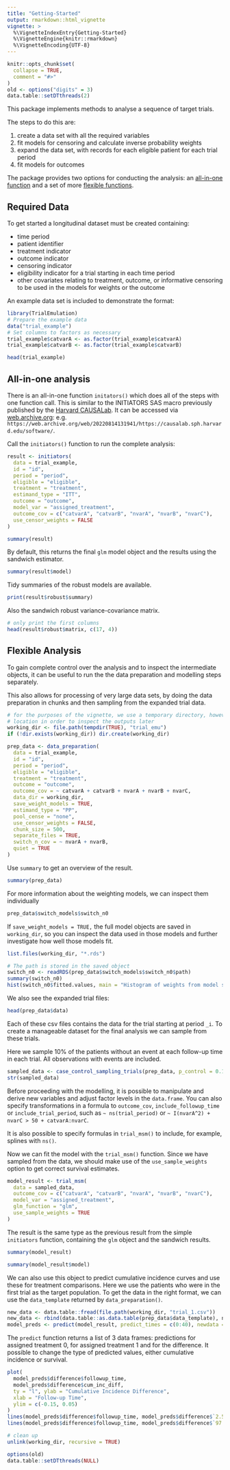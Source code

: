 ```yaml
---
title: "Getting-Started"
output: rmarkdown::html_vignette
vignette: >
  %\VignetteIndexEntry{Getting-Started}
  %\VignetteEngine{knitr::rmarkdown}
  %\VignetteEncoding{UTF-8}
---
```


```r
knitr::opts_chunk$set(
  collapse = TRUE,
  comment = "#>"
)
old <- options("digits" = 3)
data.table::setDTthreads(2)
```

This package implements methods to analyse a sequence of target trials.

The steps to do this are:

 1. create a data set with all the required variables
 2. fit models for censoring and calculate inverse probability weights
 3. expand the data set, with records for each eligible patient for each trial period
 4. fit models for outcomes

The package provides two options for conducting the analysis: an [all-in-one function](#initiators) and a 
set of more [flexible functions](#flexible).

## Required Data

To get started a longitudinal dataset must be created containing:

 * time period
 * patient identifier
 * treatment indicator
 * outcome indicator
 * censoring indicator
 * eligibility indicator for a trial starting in each time period
 * other covariates relating to treatment, outcome, or informative censoring to be used in the models for weights or the outcome
 
An example data set is included to demonstrate the format:

```r
library(TrialEmulation)
# Prepare the example data
data("trial_example")
# Set columns to factors as necessary
trial_example$catvarA <- as.factor(trial_example$catvarA)
trial_example$catvarB <- as.factor(trial_example$catvarB)

head(trial_example)
```

## All-in-one analysis {#initiators}

There is an all-in-one function `initators()` which does all of the steps with one function call.
This is similar to the INITIATORS SAS macro previously published by the [Harvard CAUSALab](https://causalab.hsph.harvard.edu/).
It can be accessed via [web.archive.org](https://web.archive.org): e.g.
`https://web.archive.org/web/20220814131941/https://causalab.sph.harvard.edu/software/`.

Call the `initiators()` function to run the complete analysis:

```r
result <- initiators(
  data = trial_example,
  id = "id",
  period = "period",
  eligible = "eligible",
  treatment = "treatment",
  estimand_type = "ITT",
  outcome = "outcome",
  model_var = "assigned_treatment",
  outcome_cov = c("catvarA", "catvarB", "nvarA", "nvarB", "nvarC"),
  use_censor_weights = FALSE
)
```

```r
summary(result)
```

By default, this returns the final `glm` model object and the results using the sandwich estimator.
```r
summary(result$model)
```

Tidy summaries of the robust models are available.
```r
print(result$robust$summary)
```

Also the sandwich robust variance-covariance matrix.
```r
# only print the first columns
head(result$robust$matrix, c(17, 4))
```

## Flexible Analysis {#flexible}

To gain complete control over the analysis and to inspect the intermediate objects, it can
be useful to run the the data preparation and modelling steps separately.

This also allows for processing of very large data sets, by doing the data preparation in chunks and then
sampling from the expanded trial data.

```r
# for the purposes of the vignette, we use a temporary directory, however it may be useful to use a permanent
# location in order to inspect the outputs later
working_dir <- file.path(tempdir(TRUE), "trial_emu")
if (!dir.exists(working_dir)) dir.create(working_dir)
```

```r
prep_data <- data_preparation(
  data = trial_example,
  id = "id",
  period = "period",
  eligible = "eligible",
  treatment = "treatment",
  outcome = "outcome",
  outcome_cov = ~ catvarA + catvarB + nvarA + nvarB + nvarC,
  data_dir = working_dir,
  save_weight_models = TRUE,
  estimand_type = "PP",
  pool_cense = "none",
  use_censor_weights = FALSE,
  chunk_size = 500,
  separate_files = TRUE,
  switch_n_cov = ~ nvarA + nvarB,
  quiet = TRUE
)
```

Use `summary` to get an overview of the result.
```r
summary(prep_data)
```

For more information about the weighting models, we can inspect them individually
```r
prep_data$switch_models$switch_n0
```

If `save_weight_models = TRUE,` the full model objects are saved in `working_dir`, so you can inspect the data used in 
those models and further investigate how well those models fit.

```r
list.files(working_dir, "*.rds")

# The path is stored in the saved object
switch_n0 <- readRDS(prep_data$switch_models$switch_n0$path)
summary(switch_n0)
hist(switch_n0$fitted.values, main = "Histogram of weights from model switch_n0")
```

We also see the expanded trial files:

```r
head(prep_data$data)
```

Each of these csv files contains the data for the trial starting at period `_i`.
To create a manageable dataset for the final analysis we can sample from these trials.

Here we sample 10% of the patients without an event at each follow-up time in each trial. All 
observations with events are included.

```r
sampled_data <- case_control_sampling_trials(prep_data, p_control = 0.1)
str(sampled_data)
```

Before proceeding with the modelling, it is possible to manipulate and derive new variables and adjust factor levels
in the `data.frame`. You can also specify transformations in a formula to `outcome_cov`, 
`include_followup_time` or `include_trial_period`, such as `~ ns(trial_period)` or 
`~ I(nvarA^2) + nvarC > 50 + catvarA:nvarC`.

It is also possible to specify formulas in `trial_msm()` to include, for example, splines with
`ns()`.

Now we can fit the model with the `trial_msm()` function. Since we have sampled from the data, 
we should make use of the `use_sample_weights` option to get correct survival estimates.

```r
model_result <- trial_msm(
  data = sampled_data,
  outcome_cov = c("catvarA", "catvarB", "nvarA", "nvarB", "nvarC"),
  model_var = "assigned_treatment",
  glm_function = "glm",
  use_sample_weights = TRUE
)
```

The result is the same type as the previous result from the simple `initiators` function, 
containing the `glm` object and the sandwich results.

```r
summary(model_result)
```

```r
summary(model_result$model)
```

We can also use this object to predict cumulative incidence curves and use these for treatment comparisons.
Here we use the patients who were in the first trial as the target population. To get the data in the right format,
we can use the `data_template` returned by `data_preparation()`.

```r
new_data <- data.table::fread(file.path(working_dir, "trial_1.csv"))
new_data <- rbind(data.table::as.data.table(prep_data$data_template), new_data)
model_preds <- predict(model_result, predict_times = c(0:40), newdata = new_data, type = "cum_inc")
```

The `predict` function returns a list of 3 data frames: predictions for assigned treatment 0, for assigned treatment 1
and for the difference. It possible to change the type of predicted values, either cumulative incidence or survival.

```r
plot(
  model_preds$difference$followup_time,
  model_preds$difference$cum_inc_diff,
  ty = "l", ylab = "Cumulative Incidence Difference",
  xlab = "Follow-up Time",
  ylim = c(-0.15, 0.05)
)
lines(model_preds$difference$followup_time, model_preds$difference$`2.5%`, lty = 2)
lines(model_preds$difference$followup_time, model_preds$difference$`97.5%`, lty = 2)
```

```r
# clean up
unlink(working_dir, recursive = TRUE)
```

```r
options(old)
data.table::setDTthreads(NULL)
```
